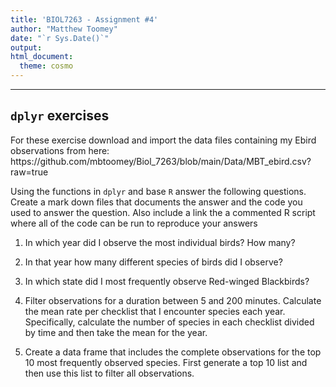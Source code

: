 ```yaml
---
title: 'BIOL7263 - Assignment #4'
author: "Matthew Toomey"
date: "`r Sys.Date()`"
output: 
html_document:
  theme: cosmo
---
```

___

## `dplyr` exercises

For these exercise download and import the data files containing my Ebird observations from here: https://github.com/mbtoomey/Biol_7263/blob/main/Data/MBT_ebird.csv?raw=true

Using the functions in `dplyr` and base `R` answer the following questions. Create a mark down files that documents the answer and the code you used to answer the question. Also include a link the a commented R script where all of the code can be run to reproduce your answers

1. In which year did I observe the most individual birds? How many?

2. In that year how many different species of birds did I observe? 

3. In which state did I most frequently observe Red-winged Blackbirds? 

4. Filter observations for a duration between 5 and 200 minutes. Calculate the mean rate per checklist that I encounter species each year. Specifically, calculate the number of species in each checklist divided by time and then take the mean for the year. 

5. Create a data frame that includes the complete observations for the top 10 most frequently observed species. First generate a top 10 list and then use this list to filter all observations. 


  
  
    


 
